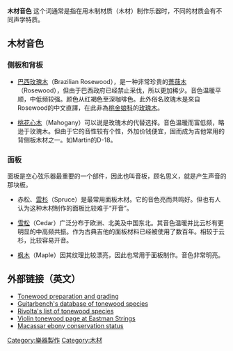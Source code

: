 {{Copy edit|time=2020-07-26T23:11:30+00:00}}
'''木材音色''' 这个词通常是指在用木制材质（木材）制作乐器时，不同的材质会有不同声学特质。

==木材音色==

===侧板和背板===

*[[巴西黑黃檀|巴西玫瑰木]]（Brazilian Rosewood），是一种非常珍贵的[[薔薇木|薔薇木]]（Rosewood），但由于巴西政府已经禁止采伐，所以更加稀少。音色温暖平顺，中低频较强。颜色从红褐色至深咖啡色。此外俗名玫瑰木是來自Rosewood的中文直譯，在此非為[[桃金娘科|桃金娘科]]的[[玫瑰木|玫瑰木]]。

*[[桃花心木|桃花心木]]（Mahogany）可以说是玫瑰木的代替选择。音色温暖而富低频，略逊于玫瑰木。但由于它的音性较有个性，外加价钱便宜，固而成为吉他常用的背侧板木材之一。如Martin的D-18。

===面板===

面板是空心弦乐器最重要的一个部件，因此也叫音板，顾名思义，就是产生声音的那块板。

*赤松、[[雲杉|雲杉]]（Spruce）是最常用面板木材。它的音色亮而共鸣好。但也有人认为这种木材制作的面板比较难于“开音”。

*[[雪松|雪松]]（Cedar）广泛分布于欧洲、北美及中国东北。其音色温暖并比云杉有更明显的中高频共振。作为古典吉他的面板材料已经被使用了数百年。相较于云杉，比较容易开音。

*[[枫木|枫木]]（Maple）因其纹理比较漂亮，因此也常用于面板制作。音色非常明亮。

==外部链接（英文）==
*[https://web.archive.org/web/20100125013408/http://tonewood.ca/servicepage.htm Tonewood preparation and grading]
*[http://guitarbench.com/index.php/tonewood-database/ Guitarbench's database of tonewood species] {{Wayback|url=http://guitarbench.com/index.php/tonewood-database/ |date=20200117085619 }}
*[https://web.archive.org/web/20100328160413/http://www.riwoods.com/prodotti1a.asp Rivolta's list of tonewood species]
*[https://web.archive.org/web/20100104201754/http://eastmanstrings.com/eastmanstrings/insight/tonewoods.htm Violin tonewood page at Eastman Strings]
*[https://web.archive.org/web/20100418204321/http://zipcodezoo.com/Plants/D/Diospyros_celebica/ Macassar ebony conservation status]

[[Category:樂器製作|Category:樂器製作]]
[[Category:木材|Category:木材]]